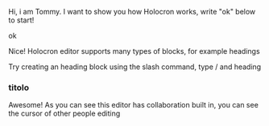 Hi, i am Tommy. I want to show you how Holocron works, write "ok" below to start!

ok

Nice! Holocron editor supports many types of blocks, for example headings

Try creating an heading block using the slash command, type / and heading

### titolo

Awesome! As you can see this editor has collaboration built in, you can see the cursor of other people editing